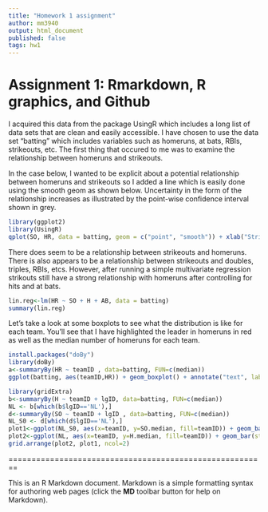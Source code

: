 ```yaml
---
title: "Homework 1 assignment"
author: mm3940
output: html_document
published: false
tags: hw1
---
```

Assignment 1: Rmarkdown, R graphics, and Github
========================================================
I acquired this data from the package UsingR which includes a long list of data sets that are clean and easily accessible.  I have chosen to use the data set "batting" which includes variables such as homeruns, at bats, RBIs, strikeouts, etc.  The first thing that occured to me was to examine the relationship between homeruns and strikeouts.  

In the case below, I wanted to be explicit about a potential relationship between homeruns and strikeouts so I added a line which is easily done using the smooth geom as shown below. Uncertainty in the form of the relationship increases as illustrated by the point-wise confidence interval shown in grey.
```r
library(ggplot2)
library(UsingR)
qplot(SO, HR, data = batting, geom = c("point", "smooth")) + xlab("Strikeouts") + ylab("Homeruns") + ggtitle("Scatter of Homeruns by Strikouts")
```

There does seem to be a relationship between strikeouts and homeruns.  There is also appears to be a relationship between strikeouts and doubles, triples, RBIs, etcs.  However, after running a simple multivariate regression strikouts still have a strong relationship with homeruns after controlling for hits and at bats.

```r
lin.reg<-lm(HR ~ SO + H + AB, data = batting)
summary(lin.reg)
```

Let's take a look at some boxplots to see what the distribution is like for each team.  You'll see that I have highlighted the leader in homeruns in red as well as the median number of homeruns for each team.  

```r
install.packages("doBy")
library(doBy)
a<-summaryBy(HR ~ teamID , data=batting, FUN=c(median)) 
ggplot(batting, aes(teamID,HR)) + geom_boxplot() + annotate("text", label = "Alex Rodriquez", x = "TBA", y = 59, size = 5, colour= "red") + xlab("Teams") + ylab("Homeruns") + ggtitle("Distribution of Homeruns") + layer(data = a, mapping =                                                                                                                                        aes(x = teamID, y= a$HR.median+1, label=a$HR.median),                                                                                                                                geom = "text", color="red", size=3.5)
```

```r
library(gridExtra)
b<-summaryBy(H ~ teamID + lgID, data=batting, FUN=c(median))
NL <- b[which(b$lgID=='NL'),]
d<-summaryBy(SO ~ teamID + lgID , data=batting, FUN=c(median))
NL_S0 <- d[which(d$lgID=='NL'),]
plot1<-ggplot(NL_S0, aes(x=teamID, y=SO.median, fill=teamID)) + geom_bar(stat="identity")
plot2<-ggplot(NL, aes(x=teamID, y=H.median, fill=teamID)) + geom_bar(stat="identity")
grid.arrange(plot2, plot1, ncol=2)
```
========================================================

This is an R Markdown document. Markdown is a simple formatting syntax for authoring web pages (click the **MD** toolbar button for help on Markdown).